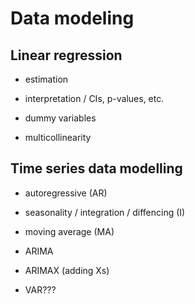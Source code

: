 # Data modeling

## Linear regression

-   estimation

-   interpretation / CIs, p-values, etc.

-   dummy variables

-   multicollinearity

## Time series data modelling

-   autoregressive (AR)

-   seasonality / integration / diffencing (I)

-   moving average (MA)

-   ARIMA

-   ARIMAX (adding Xs)

-   VAR???
